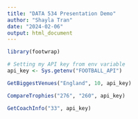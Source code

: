 ```yaml
---
title: "DATA 534 Presentation Demo"
author: "Shayla Tran"
date: "2024-02-06"
output: html_document
---
```


```r
library(footwrap)

# Setting my API key from env variable
api_key <- Sys.getenv("FOOTBALL_API")
```

```r
GetBiggestVenues("England", 10, api_key)
```

```r
CompareTrophies("276", "260", api_key)
```

```r
GetCoachInfo("33", api_key)
```













